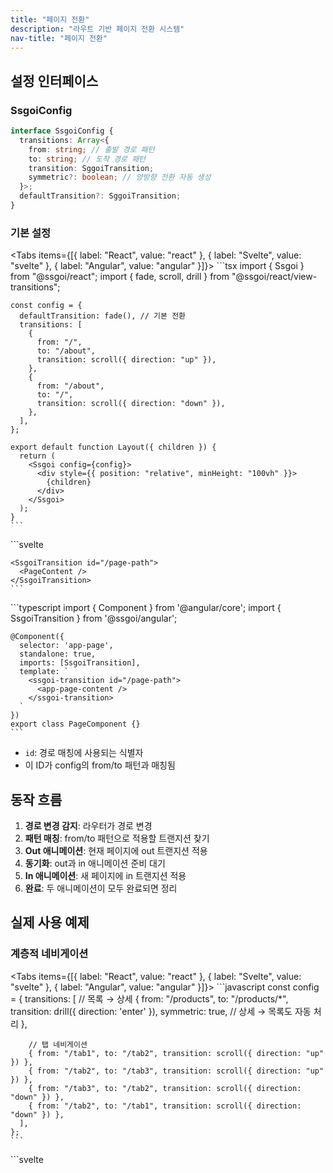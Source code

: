 ```yaml
---
title: "페이지 전환"
description: "라우트 기반 페이지 전환 시스템"
nav-title: "페이지 전환"
---
```


## 설정 인터페이스

### SsgoiConfig

```typescript
interface SsgoiConfig {
  transitions: Array<{
    from: string; // 출발 경로 패턴
    to: string; // 도착 경로 패턴
    transition: SggoiTransition;
    symmetric?: boolean; // 양방향 전환 자동 생성
  }>;
  defaultTransition?: SggoiTransition;
}
```

### 기본 설정

<Tabs items={[{ label: "React", value: "react" }, { label: "Svelte", value: "svelte" }, { label: "Angular", value: "angular" }]}>
  <TabPanel value="react">
    ```tsx
    import { Ssgoi } from "@ssgoi/react";
    import { fade, scroll, drill } from "@ssgoi/react/view-transitions";

    const config = {
      defaultTransition: fade(), // 기본 전환
      transitions: [
        {
          from: "/",
          to: "/about",
          transition: scroll({ direction: "up" }),
        },
        {
          from: "/about",
          to: "/",
          transition: scroll({ direction: "down" }),
        },
      ],
    };

    export default function Layout({ children }) {
      return (
        <Ssgoi config={config}>
          <div style={{ position: "relative", minHeight: "100vh" }}>
            {children}
          </div>
        </Ssgoi>
      );
    }
    ```
  </TabPanel>
  <TabPanel value="svelte">
    ```svelte
    <script>
      import { Ssgoi } from "@ssgoi/svelte";
      import { fade, scroll, drill } from "@ssgoi/svelte/view-transitions";

      const config = {
        defaultTransition: fade(), // 기본 전환
        transitions: [
          {
            from: "/",
            to: "/about",
            transition: scroll({ direction: "up" }),
          },
          {
            from: "/about",
            to: "/",
            transition: scroll({ direction: "down" }),
          },
        ],
      };
    </script>

    <Ssgoi {config}>
      <div style="position: relative; min-height: 100vh;">
        <slot />
      </div>
    </Ssgoi>
    ```
  </TabPanel>
  <TabPanel value="angular">
    ```typescript
    import { Component } from '@angular/core';
    import { Ssgoi } from '@ssgoi/angular';
    import { fade, scroll } from '@ssgoi/angular/view-transitions';
    import type { SsgoiConfig } from '@ssgoi/angular';

    @Component({
      selector: 'app-root',
      standalone: true,
      imports: [Ssgoi],
      template: `
        <ssgoi [config]="ssgoiConfig">
          <div style="position: relative; min-height: 100vh;">
            <router-outlet />
          </div>
        </ssgoi>
      `
    })
    export class AppComponent {
      ssgoiConfig: SsgoiConfig = {
        defaultTransition: fade(), // 기본 전환
        transitions: [
          {
            from: '/',
            to: '/about',
            transition: scroll({ direction: 'up' })
          },
          {
            from: '/about',
            to: '/',
            transition: scroll({ direction: 'down' })
          }
        ]
      };
    }
    ```
  </TabPanel>
</Tabs>

## 경로 매칭 규칙

### 패턴 종류

1. **정확한 매칭**: `/home` → `/home`과 정확히 일치
2. **와일드카드 접미사**: `/products/*` → `/products/123` 매칭
3. **전체 와일드카드**: `*` → 모든 경로 매칭

### 매칭 우선순위

더 구체적인 패턴이 우선 적용됩니다:

```javascript
transitions: [
  // 1순위: 정확한 매칭
  { from: "/blog/post-1", to: "/blog/post-2", transition: scroll() },

  // 2순위: 와일드카드 매칭
  { from: "/blog/*", to: "/blog/*", transition: fade() },

  // 3순위: defaultTransition
];
```

## Symmetric 옵션

양방향 전환을 자동으로 생성합니다:

```javascript
{
  from: '/home',
  to: '/about',
  transition: fade(),
  symmetric: true  // 자동으로 반대 방향 전환 생성
}

// 위 설정은 다음과 같이 동작:
// /home → /about: fade
// /about → /home: fade (자동 생성)
```

## View Transition 구조

View Transition도 Element Transition과 동일한 형태입니다:

```typescript
interface ViewTransition {
  in?: (
    element: HTMLElement,
    context?: SggoiTransitionContext
  ) => TransitionConfig;
  out?: (
    element: HTMLElement,
    context?: SggoiTransitionContext
  ) => TransitionConfig;
}
```

- **out**: from 페이지(나가는 페이지)에 적용
- **in**: to 페이지(들어오는 페이지)에 적용

## Context 객체

View Transition의 두 번째 인자로 전페이지와 현재페이지의 스크롤 차이가 전달됩니다:

```typescript
interface SggoiTransitionContext {
  scrollOffset: {
    x: number; // 전페이지와 현재페이지의 스크롤 X 차이
    y: number; // 전페이지와 현재페이지의 스크롤 Y 차이
  };
}

// 사용 예: 스크롤 위치를 고려한 트랜지션
const scrollAwareTransition = {
  in: (element, context) => {
    const { scrollOffset } = context;
    return {
      prepare: (el) => {
        // 스크롤 차이만큼 이동시켜 시작
        el.style.transform = `translateY(${-scrollOffset.y}px)`;
      },
      tick: (progress) => ({
        // 원래 위치로 돌아오기
        transform: `translateY(${-scrollOffset.y * (1 - progress)}px)`,
      }),
    };
  },
};
```

## SsgoiTransition 컴포넌트

각 페이지를 감싸는 래퍼 컴포넌트:

<Tabs items={[{ label: "React", value: "react" }, { label: "Svelte", value: "svelte" }, { label: "Angular", value: "angular" }]}>
  <TabPanel value="react">
    ```tsx
    import { SsgoiTransition } from "@ssgoi/react";

    export default function Page() {
      return (
        <SsgoiTransition id="/page-path">
          <PageContent />
        </SsgoiTransition>
      );
    }
    ```
  </TabPanel>
  <TabPanel value="svelte">
    ```svelte
    <script>
      import { SsgoiTransition } from "@ssgoi/svelte";
    </script>

    <SsgoiTransition id="/page-path">
      <PageContent />
    </SsgoiTransition>
    ```
  </TabPanel>
  <TabPanel value="angular">
    ```typescript
    import { Component } from '@angular/core';
    import { SsgoiTransition } from '@ssgoi/angular';

    @Component({
      selector: 'app-page',
      standalone: true,
      imports: [SsgoiTransition],
      template: `
        <ssgoi-transition id="/page-path">
          <app-page-content />
        </ssgoi-transition>
      `
    })
    export class PageComponent {}
    ```
  </TabPanel>
</Tabs>

- `id`: 경로 매칭에 사용되는 식별자
- 이 ID가 config의 from/to 패턴과 매칭됨

## 동작 흐름

1. **경로 변경 감지**: 라우터가 경로 변경
2. **패턴 매칭**: from/to 패턴으로 적용할 트랜지션 찾기
3. **Out 애니메이션**: 현재 페이지에 out 트랜지션 적용
4. **동기화**: out과 in 애니메이션 준비 대기
5. **In 애니메이션**: 새 페이지에 in 트랜지션 적용
6. **완료**: 두 애니메이션이 모두 완료되면 정리

## 실제 사용 예제

### 계층적 네비게이션

<Tabs items={[{ label: "React", value: "react" }, { label: "Svelte", value: "svelte" }, { label: "Angular", value: "angular" }]}>
  <TabPanel value="react">
    ```javascript
    const config = {
      transitions: [
        // 목록 → 상세
        {
          from: "/products",
          to: "/products/*",
          transition: drill({ direction: 'enter' }),
          symmetric: true, // 상세 → 목록도 자동 처리
        },

        // 탭 네비게이션
        { from: "/tab1", to: "/tab2", transition: scroll({ direction: "up" }) },
        { from: "/tab2", to: "/tab3", transition: scroll({ direction: "up" }) },
        { from: "/tab3", to: "/tab2", transition: scroll({ direction: "down" }) },
        { from: "/tab2", to: "/tab1", transition: scroll({ direction: "down" }) },
      ],
    };
    ```
  </TabPanel>
  <TabPanel value="svelte">
    ```svelte
    <script>
      import { drill, scroll } from "@ssgoi/svelte/view-transitions";

      const config = {
        transitions: [
          // 목록 → 상세
          {
            from: "/products",
            to: "/products/*",
            transition: drill({ direction: 'enter' }),
            symmetric: true, // 상세 → 목록도 자동 처리
          },

          // 탭 네비게이션
          { from: "/tab1", to: "/tab2", transition: scroll({ direction: "up" }) },
          { from: "/tab2", to: "/tab3", transition: scroll({ direction: "up" }) },
          { from: "/tab3", to: "/tab2", transition: scroll({ direction: "down" }) },
          { from: "/tab2", to: "/tab1", transition: scroll({ direction: "down" }) },
        ],
      };
    </script>
    ```
  </TabPanel>
  <TabPanel value="angular">
    ```typescript
    import { drill, scroll } from '@ssgoi/angular/view-transitions';
    import type { SsgoiConfig } from '@ssgoi/angular';

    const ssgoiConfig: SsgoiConfig = {
      transitions: [
        // 목록 → 상세
        {
          from: '/products',
          to: '/products/*',
          transition: drill({ direction: 'enter' }),
          symmetric: true // 상세 → 목록도 자동 처리
        },

        // 탭 네비게이션
        { from: '/tab1', to: '/tab2', transition: scroll({ direction: 'up' }) },
        { from: '/tab2', to: '/tab3', transition: scroll({ direction: 'up' }) },
        { from: '/tab3', to: '/tab2', transition: scroll({ direction: 'down' }) },
        { from: '/tab2', to: '/tab1', transition: scroll({ direction: 'down' }) }
      ]
    };
    ```
  </TabPanel>
</Tabs>
